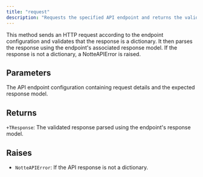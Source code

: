 ```yaml
---
title: "request"
description: "Requests the specified API endpoint and returns the validated response"
---
```




This method sends an HTTP request according to the endpoint configuration and
validates that the response is a dictionary. It then parses the response using the
endpoint's associated response model. If the response is not a dictionary, a
NotteAPIError is raised.



## Parameters

<ParamField path="endpoint" type="NotteEndpoint">
  The API endpoint configuration containing request details and the               expected response model.
</ParamField>

## Returns

`+TResponse`:     The validated response parsed using the endpoint's response model.

## Raises

- `NotteAPIError`: If the API response is not a dictionary.
